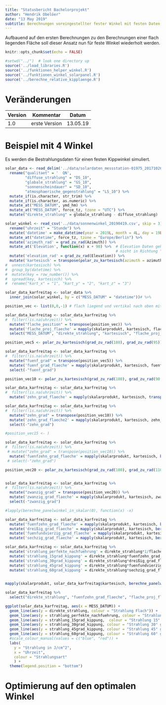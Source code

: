 ```yaml
---
title: "Statusbericht Bachelorprojekt"
author: "Hendrik Obelöer"
date: "13 May 2019"
subtitle: Berechnungen voreingestellter fester Winkel mit festen Daten
---
```


Aufbauend auf den ersten Berechnungen zu den Berechnungen einer flach liegenden Fläche soll dieser Ansatz nun für feste Winkel wiederholt werden.

```r
knitr::opts_chunk$set(echo = FALSE)
```

```r
#setwd("../")  # look one directory up
source('../load_libraries.R')
source('../funktionen_helper_winkel.R')
source('../funktionen_winkel_solarpanel.R')
source('../berechne_relative_kipplaenge.R')
```

# Veränderungen

| Version  | Kommentar                | Datum     |
|----------|--------------------------|-----------|
| 1.0      | erste Version            | 13.05.19  |

# Beispiel mit 4 Winkel

Es werden die Bestrahlungsdaten für einen festen Kippwinkel simuliert.


```r
solar_data <- read_delim('../data/solardaten_messstation-01975_20171026-20190428.txt', delim = ";") %>%
  rename("qualitaet" = '  QN',
         "diffuse_strahlung" = "DS_10",
         "globale_strahlung" = "GS_10",
         "sonnenscheindauer" = "SD_10",
         "atmosphaerische_gegenstrahlung" = "LS_10") %>%
  mutate_if(is.character, str_trim) %>%
  mutate_if(is.character, as.numeric) %>%
  mutate_at("MESS_DATUM", ymd_hm) %>%
  mutate_at("MESS_DATUM", force_tz, tzone = "UTC") %>%
  mutate("direkte_strahlung" = globale_strahlung - diffuse_strahlung)
```

```r
solar_winkel <- read_csv('../data/sonnenwinkel_20190419.csv', skip = 3) %>%
  rename("uhrzeit" = "Stunde") %>%
  mutate('datetime' = make_datetime(year = 2019L, month = 4L, day = 19L, hour = hour(uhrzeit), min = minute(uhrzeit))) %>%
  mutate_at("datetime", force_tz, tzone = "Europe/Berlin") %>%
  mutate('azimuth_rad' = grad_zu_rad(Azimuth)) %>%
  mutate_at('Elevation', function(x) x + 90) %>%  # Elevation Daten gehen vom Nullpunkt in der Horizontalen aus
                                                  # nicht in Richtung "unten",90° Addition behebt das
  mutate('elevation_rad' = grad_zu_rad(Elevation)) %>%
  mutate('kartesisch' = transpose(polar_zu_kartesisch(azimuth = azimuth_rad, elevation = elevation_rad))) #%>%
#  unnest(kartesisch) %>%
#  group_by(datetime) %>% 
#  mutate(key = row_number()) %>%
#  spread(key, kartesisch) %>%
#  rename("kart_x" = "1", "kart_y" = "2", "kart_z" = "3")
```

```r
solar_data_karfreitag <- solar_data %>%
  inner_join(solar_winkel, by = c("MESS_DATUM" = "datetime"))# %>%
```

```r
position_vec <- list(0,0,-1) # flach liegend und vertikal nach oben mit Normalenvektor

solar_data_karfreitag <- solar_data_karfreitag %>%
#  filter(!is.na(uhrzeit)) %>%
  mutate("flache_position" = transpose(position_vec)) %>%
  mutate('flache_proj_flaeche' = mapply(skalarprodukt, kartesisch, flache_position)) %>%
  select("MESS_DATUM", "direkte_strahlung", "kartesisch", "flache_proj_flaeche")
```

```r
position_vec5 <- polar_zu_kartesisch(grad_zu_rad(180), grad_zu_rad(95))

solar_data_karfreitag <- solar_data_karfreitag %>%
#  filter(!is.na(uhrzeit)) %>%
  mutate("fuenf_grad" = transpose(position_vec5)) %>%
  mutate('fuenf_grad_flaeche' = mapply(skalarprodukt, kartesisch, fuenf_grad)) %>%
  select(-"fuenf_grad")

position_vec10 <- polar_zu_kartesisch(grad_zu_rad(180), grad_zu_rad(90 + 10))

solar_data_karfreitag <- solar_data_karfreitag %>%
#  filter(!is.na(uhrzeit)) %>%
  mutate('zehn_grad_flaeche' = mapply(skalarprodukt, kartesisch, transpose(position_vec10)))

solar_data_karfreitag <- solar_data_karfreitag %>%
#  filter(!is.na(uhrzeit)) %>%
  mutate("zehn_grad" = transpose(position_vec10)) %>%
  mutate('zehn_grad_flaeche2' = mapply(skalarprodukt, kartesisch, zehn_grad)) %>%
  select(-"zehn_grad")

#position_vec15 <- )

solar_data_karfreitag <- solar_data_karfreitag %>%
#  filter(!is.na(uhrzeit)) %>%
 # mutate("zehn_grad" = transpose(position_vec10)) %>%
  mutate('fuenfzehn_grad_flaeche' = mapply(skalarprodukt, kartesisch, berechne_panelwinkel_in_skalar(15)))
 # select(-"zehn_grad")

position_vec20 <- polar_zu_kartesisch(grad_zu_rad(180), grad_zu_rad(110))


solar_data_karfreitag <- solar_data_karfreitag %>%
#  filter(!is.na(uhrzeit)) %>%
  mutate("zwanzig_grad" = transpose(position_vec20)) %>%
  mutate('zwanzig_grad_flaeche' = mapply(skalarprodukt, kartesisch, zwanzig_grad)) %>%
  select(-"zwanzig_grad")

```


```r

#lapply(berechne_panelwinkel_in_skalar(0), function(x) -x)

solar_data_karfreitag <- solar_data_karfreitag %>%
  mutate('fuenfzehn_grad_flaeche' = mapply(skalarprodukt, kartesisch, berechne_panelwinkel_in_skalar(15))) %>%
  mutate('dreißig_grad_flaeche' = mapply(skalarprodukt, kartesisch, berechne_panelwinkel_in_skalar(30))) %>%
  mutate('fuenfundvierzig_grad_flaeche' = mapply(skalarprodukt, kartesisch, berechne_panelwinkel_in_skalar(45))) %>%
  mutate('sechzig_grad_flaeche' = mapply(skalarprodukt, kartesisch, berechne_panelwinkel_in_skalar(60)))
```

```r
solar_data_karfreitag <- solar_data_karfreitag %>%
  mutate('strahlung_perfekte_nachfuehrung' = direkte_strahlung*1/flache_proj_flaeche) %>%
  mutate('strahlung_15grad_kippung' = direkte_strahlung*fuenfzehn_grad_flaeche/flache_proj_flaeche) %>%
  mutate('strahlung_30grad_kippung' = direkte_strahlung*dreißig_grad_flaeche/flache_proj_flaeche) %>%
  mutate('strahlung_45grad_kippung' = direkte_strahlung*fuenfundvierzig_grad_flaeche/flache_proj_flaeche) %>%
  mutate('strahlung_60grad_kippung' = direkte_strahlung*sechzig_grad_flaeche/flache_proj_flaeche)
  
```

```r
mapply(skalarprodukt, solar_data_karfreitag$kartesisch, berechne_panelwinkel_in_skalar(0))

solar_data_karfreitag %>%
  select("direkte_strahlung", "fuenfzehn_grad_flaeche", "flache_proj_flaeche","strahlung_15grad_kippung")
```


```r
ggplot(solar_data_karfreitag, aes(x = MESS_DATUM)) +
  geom_line(aes(y = direkte_strahlung, colour = "Strahlung Flach")) +
  geom_line(aes(y = strahlung_perfekte_nachfuehrung, colour = "Strahlung nachgeführt")) +
  geom_line(aes(y = strahlung_15grad_kippung,  colour = "Strahlung 15° gekippt")) +
  geom_line(aes(y = strahlung_30grad_kippung, colour = "Strahlung 30° gekippt")) +
  geom_line(aes(y = strahlung_45grad_kippung, colour = "Strahlung 45° gekippt")) +
  geom_line(aes(y = strahlung_60grad_kippung, colour = "Strahlung 60° gekippt")) +
  #scale_colour_manual(values = c("blue", "red")) +
  labs(
    y = "Strahlung in J/cm^2",
    x = "Uhrzeit",
    colour = "Strahlungsart"
    ) +
  theme(legend.position = "bottom")
```


# Optimierung auf den optimalen Winkel

```r

```

